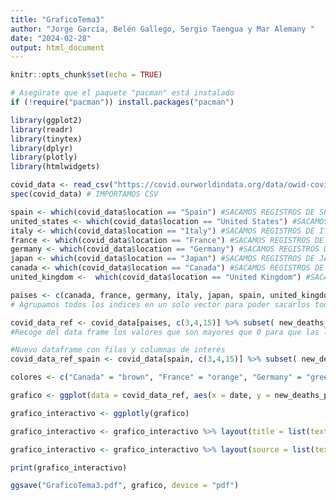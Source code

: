 ```yaml
---
title: "GraficoTema3"
author: "Jorge García, Belén Gallego, Sergio Taengua y Mar Alemany "
date: "2024-02-28"
output: html_document
---
```


```r
knitr::opts_chunk$set(echo = TRUE)
```

```r
# Asegúrate que el paquete "pacman" está instalado
if (!require("pacman")) install.packages("pacman")

```

```r
library(ggplot2)
library(readr)
library(tinytex)
library(dplyr)
library(plotly)
library(htmlwidgets)
```


```r
covid_data <- read_csv("https://covid.ourworldindata.org/data/owid-covid-data.csv")
spec(covid_data) # IMPORTAMOS CSV

spain <- which(covid_data$location == "Spain") #SACAMOS REGISTROS DE SPAIN
united_states <- which(covid_data$location == "United States") #SACAMOS REGISTROS DE USA
italy <- which(covid_data$location == "Italy") #SACAMOS REGISTROS DE ITALY
france <- which(covid_data$location == "France") #SACAMOS REGISTROS DE FRANCE
germany <- which(covid_data$location == "Germany") #SACAMOS REGISTROS DE GERMANY
japan <- which(covid_data$location == "Japan") #SACAMOS REGISTROS DE JAPAN
canada <- which(covid_data$location == "Canada") #SACAMOS REGISTROS DE CANADA
united_kingdom <-  which(covid_data$location == "United Kingdom") #SACAMOS REGISTROS DE UK

paises <- c(canada, france, germany, italy, japan, spain, united_kingdom, united_states)
# Agrupamos todos los indices en un solo vector para poder sacarlos todos los registros que nos interesan

covid_data_ref <- covid_data[paises, c(3,4,15)] %>% subset( new_deaths_per_million > 0 )
#Recoge del data frame los valores que son mayores que 0 para que las lineas no desciendan directamente si no hay registros o el contel es 0.

#Nuevo dataframe con filas y columnas de interés
covid_data_ref_spain <- covid_data[spain, c(3,4,15)] %>% subset( new_deaths_per_million > 0 )
```


```r
colores <- c("Canada" = "brown", "France" = "orange", "Germany" = "green", "Italy" = "cyan", "Japan" = "blue", "Spain" = "red", "United Kingdom" = "pink", "United States" = "purple")

grafico <- ggplot(data = covid_data_ref, aes(x = date, y = new_deaths_per_million/7, color = location)) + geom_line(aes(linewidth = location)) + scale_color_manual(values = colores) + scale_discrete_manual("linewidth", values = c(0.5, 0.5, 0.5, 0.5, 0.5, 1, 0.5, 0.5)) + theme_bw() + theme(panel.grid = element_blank()) + geom_hline(yintercept = c(0,5,10,15,20), linetype = "dashed", color = "grey") + theme(plot.caption = element_text(hjust = 0)) + labs(title = "Grupo F: Daily new confirmed COVID-19 deaths per million people", subtitle = "For some countries the number of confirmed deaths is much lower than the true number of deaths.", caption = "Source: Johns Hopkins University CSSE COVID-19 Data", )+ theme(plot.title = element_text(size = 10), plot.subtitle = element_text(size = 8), plot.caption = element_text(size = 6))

grafico_interactivo <- ggplotly(grafico)

grafico_interactivo <- grafico_interactivo %>% layout(title = list(text = paste0("Grupo F: Daily new confirmed COVID-19 deaths per million people", "<br>", "<sup>", "For some countries the number of confirmed deaths is much lower than the true number of deaths."), x = 0), margin = list(t = 50))

grafico_interactivo <- grafico_interactivo %>% layout(source = list(text = "Source: <a href='^1^'>Johns Hopkins University CSSE COVID-19 Data</a>", x = 0, y = -0.1))

print(grafico_interactivo)

ggsave("GraficoTema3.pdf", grafico, device = "pdf")
```

